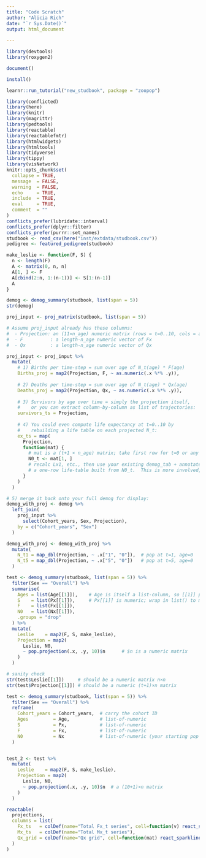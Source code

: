 ```yaml
---
title: "Code Scratch"
author: "Alicia Rich"
date: "`r Sys.Date()`"
output: html_document
                     
---
```


```r
library(devtools)
library(roxygen2)
```

```r
document()
```

```r
install()
```

```r
learnr::run_tutorial("new_studbook", package = "zoopop")
```


```r
library(conflicted)
library(here)
library(knitr)
library(magrittr)
library(pedtools)
library(reactable)
library(reactablefmtr)
library(htmlwidgets)
library(htmltools)
library(tidyverse)
library(tippy)
library(visNetwork)
knitr::opts_chunk$set(
  collapse = TRUE,
  message  = FALSE,
  warning  = FALSE,
  echo     = TRUE,
  include  = TRUE,
  eval     = TRUE,
  comment  = ""
)
conflicts_prefer(lubridate::interval)
conflicts_prefer(dplyr::filter)
conflicts_prefer(purrr::set_names)
studbook <- read_csv(here("inst/extdata/studbook.csv"))
pedigree <- featured_pedigree(studbook)
```

```r
make_leslie <- function(F, S) {
  n <- length(F)
  A <- matrix(0, n, n)
  A[1, ] <- F
  A[cbind(2:n, 1:(n-1))] <- S[1:(n-1)]
  A
}
```

```r
demog <- demog_summary(studbook, list(span = 5))
str(demog)
```



```r
proj_input <- proj_matrix(studbook, list(span = 5))

```

```r
# Assume proj_input already has these columns:
#  - Projection: an (11×n_age) numeric matrix (rows = t=0..10, cols = ages)
#  - F          : a length‐n_age numeric vector of Fx
#  - Qx         : a length‐n_age numeric vector of Qx

proj_input <- proj_input %>%
  mutate(
    # 1) Births per time‐step = sum over age of N_t(age) * F(age)
    Births_proj = map2(Projection, F, ~ as.numeric(.x %*% .y)),
    
    # 2) Deaths per time‐step = sum over age of N_t(age) * Qx(age)
    Deaths_proj = map2(Projection, Qx, ~ as.numeric(.x %*% .y)),
    
    # 3) Survivors by age over time = simply the projection itself,
    #    or you can extract column‐by‐column as list of trajectories:
    survivors_ts = Projection,
    
    # 4) You could even compute life expectancy at t=0..10 by
    #    rebuilding a life table on each projected N_t:
    ex_ts = map(
      Projection,
      function(mat) {
        # mat is a (t+1 × n_age) matrix; take first row for t=0 or any row you like:
        N0_t <- mat[1, ]
        # recalc Lx1, etc., then use your existing demog_tab + annotate_lambda on
        # a one‐row life‐table built from N0_t.  This is more involved, but doable.
      }
    )
  )
```



```r
# 5) merge it back onto your full demog for display:
demog_with_proj <- demog %>%
  left_join(
    proj_input %>%
      select(Cohort_years, Sex, Projection),
    by = c("Cohort_years", "Sex")
  )

demog_with_proj <- demog_with_proj %>%
  mutate(
    N_t1 = map_dbl(Projection, ~ .x["1", "0"]),  # pop at t=1, age=0
    N_t5 = map_dbl(Projection, ~ .x["5", "0"])   # pop at t=5, age=0
  )
```



```r
test <- demog_summary(studbook, list(span = 5)) %>%
  filter(Sex == "Overall") %>%
  summarise(
    Ages = list(Age[[1]]),    # Age is itself a list-column, so [[1]] pulls the numeric
    S    = list(Px[[1]]),     # Px[[1]] is numeric; wrap in list() to make a list‐col
    F    = list(Fx[[1]]),
    N0   = list(Nx[[1]]),
    .groups = "drop"
  ) %>%
  mutate(
    Leslie    = map2(F, S, make_leslie),  
    Projection = map2(
      Leslie, N0,
      ~ pop.projection(.x, .y, 10)$n      # $n is a numeric matrix
    )
  )

# sanity check
str(test$Leslie[[1]])     # should be a numeric matrix n×n
str(test$Projection[[1]]) # should be a numeric (t+1)×n matrix
```


```r
test <- demog_summary(studbook, list(span = 5)) %>%
  filter(Sex == "Overall") %>%
  reframe(
    Cohort_years = Cohort_years,  # carry the cohort ID
    Ages         = Age,           # list-of-numeric
    S            = Px,            # list-of-numeric
    F            = Fx,            # list-of-numeric
    N0           = Nx             # list-of-numeric (your starting pop by age)
  )


test_2 <- test %>%
  mutate(
    Leslie    = map2(F, S, make_leslie),
    Projection = map2(
      Leslie, N0,
      ~ pop.projection(.x, .y, 10)$n  # a (10+1)×n matrix
    )
  )
```


```r
reactable(
  projections,
  columns = list(
    Fx_ts   = colDef(name="Total Fx_t series", cell=function(v) react_sparkline(v)),
    Mx_ts   = colDef(name="Total Mx_t series"),
    Qx_grid = colDef(name="Qx grid", cell=function(mat) react_sparkline(mat[,1]))
  )
)
```








